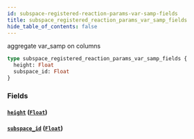 ```yaml
---
id: subspace-registered-reaction-params-var-samp-fields
title: subspace_registered_reaction_params_var_samp_fields
hide_table_of_contents: false
---
```


aggregate var_samp on columns

```graphql
type subspace_registered_reaction_params_var_samp_fields {
  height: Float
  subspace_id: Float
}
```

### Fields

#### [`height`](#) ([`Float`](../scalars/float))

#### [`subspace_id`](#) ([`Float`](../scalars/float))
